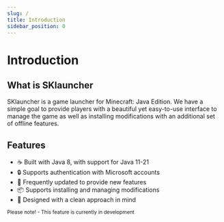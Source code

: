 ```yaml
---
slug: /
title: Introduction
sidebar_position: 0
---
```


# Introduction

## What is SKlauncher

SKlauncher is a game launcher for Minecraft: Java Edition. We have a simple goal to provide players with a beautiful yet easy-to-use
interface to manage the game as well as installing modifications with an additional set of offline features.

## Features

<ul className="emoji-list">
    <li>
        <span>☕</span> Built with Java 8, with support for Java 11-21
    </li>
    <li>
        <span>🔒</span> Supports authentication with Microsoft accounts
    </li>
    <li>
        <span>🚀</span> Frequently updated to provide new features
    </li>
    <li>
        <span>📦</span> Supports installing and managing modifications
    </li>
    <li>
        <span>💄</span> Designed with a clean approach in mind
    </li>
</ul>

<small>Please note! - This feature is currently in development</small>
